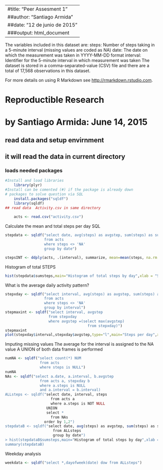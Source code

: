 ----
#title: "Peer Assesment 1"
##author: "Santiago Armida"
##date: "12 de junio de 2015"
###output: html_document
---

The variables included in this dataset are:
  steps: Number of steps taking in a 5-minute interval (missing values are coded as NA)
  date: The date on which the measurement was taken in YYYY-MM-DD format
  interval: Identifier for the 5-minute interval in which measurement was taken
The dataset is stored in a comma-separated-value (CSV) file and there are a total of 17,568 observations in this dataset.

For more details on using R Markdown see <http://rmarkdown.rstudio.com>.

#  Reproductible Research
# by Santiago Armida: June 14, 2015
## read data and setup envirnment
##  it will read the data in current directory
### loads needed packages
```r
#Install and load libraries
    library(plyr)
#Install can be comented (#) if the package is already down
# packages to solve question via SQL
    install.packages("sqldf")
    library(sqldf)
## read data  Activity.csv in same directory
    
    acts <- read.csv("activity.csv")
```
Calculate the mean and total steps per day SQL
```r
stepdata <- sqldf("select date, avg(steps) as avgstep, sum(steps) as sumsteps 
                  from acts
                  where steps <> 'NA'
                  group by date")

stepsINT <- ddply(acts, .(interval), summarize, mean=mean(steps, na.rm = TRUE))
```
Histogram of total STEPS

```r
hist(stepdata$sumsteps,main="Histogram of total steps by day",xlab = "Steps in interval",ylab = "Distribution of steps",col = "green")
```

What is the average daily activity pattern?
```r
stepxday <- sqldf("select interval, avg(steps) as avgstep, sum(steps) as sumsteps
                  from acts
                  where steps <> 'NA'
                  group by interval")
stepmaxint <- sqldf("select interval, avgstep
                    from stepxday
                    where avgstep =(select max(avgstep)
                                      from stepxday)")
stepmaxint
plot(stepxday$interval,stepxday$avgstep,type="l",main="Steps per day",xlab = "Steps in interval 00:00 to 24:00",ylab = "Distribution of steps",col = "blue")
````
Imputing missing values
The average for the interval is assigned to the NA value
A UNION of both data frames is performed
```r
numNA <- sqldf("select count(*) NUM 
                from acts
                where steps is NULL")
numNA
NAs <- sqldf("select a.date, a.interval, b.avgstep
                from acts a, stepxday b
                where a.steps is NULL
                and a.interval = b.interval) 
ALLsteps <- sqldf("select date, interval, steps 
                     from acts a
                     where a.steps is NOT NULL
                   UNION
                   select *
                     from NAs
                  order by 1,2")
stepdataB <- sqldf("select date, avg(steps) as avgstep, sum(steps) as sumsteps
                      from ALLsteps
                      group by date")
> hist(stepdataB$sumsteps,main="Histogram of total steps by day",xlab = "Steps in interval",ylab = "Distribution of steps",col = "orange")
summary(stepdataB)
```
Weekday analysis
```r
weekdata <- sqldf("select *,dayofweek(date) dow from ALLsteps")

```
